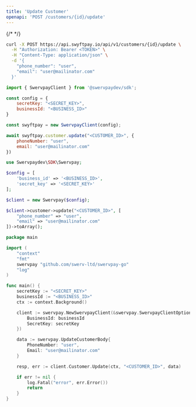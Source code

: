 ```yaml
---
title: 'Update Customer'
openapi: 'POST /customers/{id}/update'
---
```


{/* <Snippet file="authorization.mdx" /> */}

<RequestExample>

```bash cURL
curl -X POST https://api.swyftpay.io/api/v1/customers/{id}/update \
  -H "Authorization: Bearer <TOKEN>" \
  -H "Content-Type: application/json" \
  -d '{
    "phone_number": "user",
    "email": "user@mailinator.com"
  }'
```

```javascript Node.js
import { SwervpayClient } from '@swervpaydev/sdk';

const config = {
    secretKey: "<SECRET_KEY>",
    businessId: "<BUSINESS_ID>"
}

const swyftpay = new SwervpayClient(config);

await swyftpay.customer.update("<CUSTOMER_ID>", {
    phoneNumber: "user",
    email: "user@mailinator.com"
})
```

```php PHP
use Swervpaydev\SDK\Swervpay;

$config = [
	'business_id' => '<BUSINESS_ID>',
	'secret_key' => '<SECRET_KEY>'
];

$client = new Swervpay($config);

$client->customer->update("<CUSTOMER_ID>", [
    "phone_number" => "user",
    "email" => "user@mailinator.com"
])->toArray();
```


```go Go
package main

import (
	"context"
	"fmt"
	swervpay "github.com/swerv-ltd/swervpay-go"
	"log"
)

func main() {
	secretKey := "<SECRET_KEY>"
    businessId := "<BUSINESS_ID>"
	ctx := context.Background()

	client := swervpay.NewSwervpayClient(&swervpay.SwervpayClientOption{
        BusinessId: businessId
        SecretKey: secretKey
    })

    data := swervpay.UpdateCustomerBody{
        PhoneNumber: "user",
        Email: "user@mailinator.com"
    }

	resp, err := client.Customer.Update(ctx, "<CUSTOMER_ID>", data)

	if err != nil {
		log.Fatal("error", err.Error())
		return
	}
}
```

</RequestExample>

